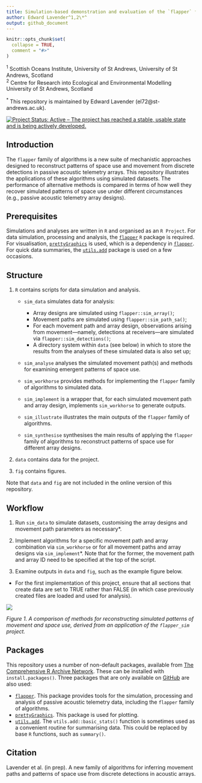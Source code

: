 ```yaml
---
title: Simulation-based demonstration and evaluation of the `flapper` family of algorithms
author: Edward Lavender^1,2\*^
output: github_document
---
```

<!-- README.md is generated from README.Rmd. Please edit that file -->

```r
knitr::opts_chunk$set(
  collapse = TRUE,
  comment = "#>"
)
```

^1^ Scottish Oceans Institute, University of St Andrews, University of St Andrews, Scotland  
^2^ Centre for Research into Ecological and Environmental Modelling University of St Andrews, Scotland

^\*^ This repository is maintained by Edward Lavender (el72@st-andrews.ac.uk).

[![Project Status: Active – The project has reached a stable, usable
state and is being actively
developed.](https://www.repostatus.org/badges/latest/active.svg)](https://www.repostatus.org/#active)

## Introduction

The `flapper` family of algorithms is a new suite of mechanistic approaches designed to reconstruct patterns of space use and movement from discrete detections in passive acoustic telemetry arrays. This repository illustrates the applications of these algorithms using simulated datasets. The performance of alternative methods is compared in terms of how well they recover simulated patterns of space use under different circumstances (e.g., passive acoustic telemetry array designs). 

## Prerequisites

Simulations and analyses are written in `R` and organised as an `R Project`. For data simulation, processing and analysis, the [`flapper`](https://github.com/edwardlavender/flapper) `R` package is required. For visualisation, [`prettyGraphics`](https://github.com/edwardlavender/prettyGraphics) is used, which is a dependency in [`flapper`](https://github.com/edwardlavender/flapper). For quick data summaries, the [`utils.add`](https://github.com/edwardlavender/utils.add) package is used on a few occasions.

## Structure

1. `R` contains scripts for data simulation and analysis. 
    
    * `sim_data` simulates data for analysis:
        * Array designs are simulated using `flapper::sim_array()`;
        * Movement paths are simulated using `flapper::sim_path_sa()`;
        * For each movement path and array design, observations arising from movement---namely, detections at receivers---are simulated via `flapper::sim_detections()`;
        * A directory system within `data` (see below) in which to store the results from the analyses of these simulated data is also set up;
        
    * `sim_analyse` analyses the simulated movement path(s) and methods for examining emergent patterns of space use. 
        
    * `sim_workhorse` provides methods for implementing the `flapper` family of algorithms to simulated data.
    
    * `sim_implement` is a wrapper that, for each simulated movement path and array design, implements `sim_workhorse` to generate outputs. 
    
    * `sim_illustrate` illustrates the main outputs of the `flapper` family of algorithms. 
    
    * `sim_synthesise` synthesises the main results of applying the `flapper` family of algorithms to reconstruct patterns of space use for different array designs. 

2. `data` contains data for the project. 

3. `fig` contains figures. 

Note that `data` and `fig` are not included in the online version of this repository. 

## Workflow 

1. Run `sim_data` to simulate datasets, customising the array designs and movement path parameters as necessary*. 

2. Implement algorithms for a specific movement path and array combination via `sim_workhorse` or for all movement paths and array designs via `sim_implement`*. Note that for the former, the movement path and array ID need to be specified at the top of the script.

3. Examine outputs in `data` and `fig`, such as the example figure below. 

*  For the first implementation of this project, ensure that all sections that create data are set to TRUE rather than FALSE (in which case previously created files are loaded and used for analysis). 

<img src="README_img.png"/>

_Figure 1. A comparison of methods for reconstructing simulated patterns of movement and space use, derived from an application of the `flapper_sim` project._

## Packages

This repository uses a number of non-default packages, available from [The Comprehensive R Archive Network](https://cran.r-project.org). These can be installed with `install.packages()`. Three packages that are only available on [GitHub](https://github.com/) are also used:

* [`flapper`](https://github.com/edwardlavender/flapper). This package provides tools for the simulation, processing and analysis of passive acoustic telemetry data, including the `flapper` family of algorithms. 
* [`prettyGraphics`](https://github.com/edwardlavender/prettyGraphics). This package is used for plotting. 
* [`utils.add`](https://github.com/edwardlavender/utils.add). The `utils.add::basic_stats()` function is sometimes used as a convenient routine for summarising data. This could be replaced by base `R` functions, such as `summary()`. 

## Citation

Lavender et al. (in prep). A new family of algorithms for inferring movement paths and patterns of space use from discrete detections in acoustic arrays. 

